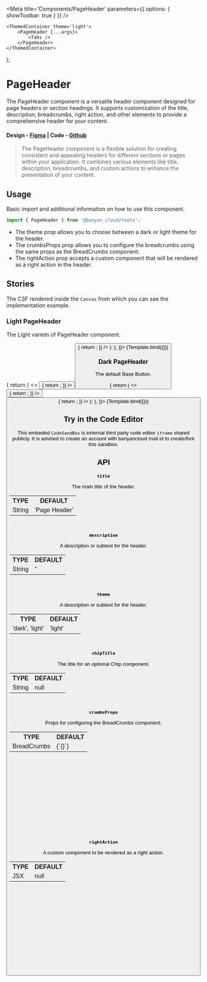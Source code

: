

<Meta title='Components/PageHeader' parameters={{ options: { showToolbar: true } }} />

	<ThemedContainer theme='light'>
		<PageHeader {...args}>
			<Tabs />
		</PageHeader>
	</ThemedContainer>
);

# PageHeader

The PageHeader component is a versatile header component designed for page headers or section headings. It supports customization of the title, description, breadcrumbs, right action, and other elements to provide a comprehensive header for your content.

#### Design - [Figma](https://www.figma.com/file/e9opoAtQHBo4vFd6u0Co98/Component-Library?node-id=1%3A8&mode=dev) | Code - [Github](https://github.com/banyandata-cloud/roots/tree/main/components/pageHeader)

> The PageHeader component is a flexible solution for creating consistent and appealing headers for different sections or pages within your application. It combines various elements like title, description, breadcrumbs, and custom actions to enhance the presentation of your content.

## Usage

Basic import and additional information on how to use this component.

```js
import { PageHeader } from '@banyan_cloud/roots';
```

-   The theme prop allows you to choose between a dark or light theme for the header.
-   The crumbsProps prop allows you to configure the breadcrumbs using the same props as the BreadCrumbs component.
-   The rightAction prop accepts a custom component that will be rendered as a right action in the header.

## Stories

The CSF rendered inside the `Canvas` from which you can see the implementation example.

### Light PageHeader

The Light varietn of PageHeader component.

<Canvas>
	<Story
		name='Light'
		args={{
			title: 'Compliance Dashboard',
			description: 'Resource and Regulation Complaince Details',
			theme: 'light',
			crumbsProps: {
				crumbs: [
					{
						title: 'section-1',
						path: 'section-1',
						icon: null,
					},
					{
						title: 'section-2',
						path: 'section-2',
						icon: null,
					},
					{
						title: 'section-3',
						path: 'section-3',
						icon: null,
					},
				],
			},
			chipTitle: '4 Updates',
			rightAction: () => {
				return (
					<>
						<Button
							title='Save Changes'
							size='medium'
							variant='outlined'
							color='secondary'
							leftIcon={() => {
								return <DownloadIcon className={styles.download} />;
							}}
						/>
						<Button
							title='Select Date'
							size='medium'
							variant='contained'
							color='primary'
							leftIcon={() => {
								return <CalenderIcon className={styles.calender} />;
							}}
						/>
					</>
				);
			},
		}}>
		{Template.bind({})}
	</Story>
</Canvas>

### Dark PageHeader

The default Base Button.

<Canvas>
	<Story
		name='Dark'
		args={{
			title: 'Compliance Dashboard',
			description: 'Resource and Regulation Complaince Details',
			theme: 'dark',
			crumbsProps: {
				crumbs: [
					{
						title: 'section-1',
						path: 'section-1',
						icon: null,
					},
					{
						title: 'section-2',
						path: 'section-2',
						icon: null,
					},
					{
						title: 'section-3',
						path: 'section-3',
						icon: null,
					},
				],
			},
			chipTitle: '4 Updates',
			rightAction: () => {
				return (
					<>
						<Button
							title='Save Changes'
							size='medium'
							variant='outlined'
							color='secondary'
							leftIcon={() => {
								return <DownloadIcon className={styles.download} />;
							}}
						/>
						<Button
							title='Select Date'
							size='medium'
							variant='contained'
							color='primary'
							leftIcon={() => {
								return <CalenderIcon className={styles.calender} />;
							}}
						/>
					</>
				);
			},
		}}>
		{Template.bind({})}
	</Story>
</Canvas>

## Try in the Code Editor

This embeded `CodeSandBox` is external third party code editor `iframe` shared publicly. It is advised to create an account with banyancloud mail id to create/fork this sandbox.

## API

**`title`**

The main title of the header.

<table style={{ width: '100%' }}>
	<tr>
		<th style={{ textAlign: 'left', width: '50%' }}>TYPE</th>
		<th style={{ textAlign: 'left', width: '50%' }}>DEFAULT</th>
	</tr>
	<tr>
		<td>String</td>
		<td>'Page Header'</td>
	</tr>
</table>

```jsx
<PageHeader title='Page header title' />
```

**`description`**

A description or subtext for the header.

<table style={{ width: '100%' }}>
	<tr>
		<th style={{ textAlign: 'left', width: '50%' }}>TYPE</th>
		<th style={{ textAlign: 'left', width: '50%' }}>DEFAULT</th>
	</tr>
	<tr>
		<td>String</td>
		<td>''</td>
	</tr>
</table>

```jsx
<PageHeader description='Page header subtext' />
```

**`theme`**

A description or subtext for the header.

<table style={{ width: '100%' }}>
	<tr>
		<th style={{ textAlign: 'left', width: '50%' }}>TYPE</th>
		<th style={{ textAlign: 'left', width: '50%' }}>DEFAULT</th>
	</tr>
	<tr>
		<td>'dark', 'light'</td>
		<td>'light'</td>
	</tr>
</table>

```jsx
<PageHeader theme='dark' />
```

**`chipTitle`**

The title for an optional Chip component.

<table style={{ width: '100%' }}>
	<tr>
		<th style={{ textAlign: 'left', width: '50%' }}>TYPE</th>
		<th style={{ textAlign: 'left', width: '50%' }}>DEFAULT</th>
	</tr>
	<tr>
		<td>String</td>
		<td>null</td>
	</tr>
</table>

```jsx
<PageHeader chipTitle='Chip title' />
```

**`crumbsProps`**

Props for configuring the BreadCrumbs component.

<table style={{ width: '100%' }}>
	<tr>
		<th style={{ textAlign: 'left', width: '50%' }}>TYPE</th>
		<th style={{ textAlign: 'left', width: '50%' }}>DEFAULT</th>
	</tr>
	<tr>
		<td>BreadCrumbs</td>
		<td>{`{}`}</td>
	</tr>
</table>

```jsx
<PageHeader crumbsProps={crumbsProps: {
				crumbs: [
					{
						title: 'section-1',
						path: 'section-1',
						icon: null,
					},
					{
						title: 'section-2',
						path: 'section-2',
						icon: null,
					},]
				}
			} />
```

**`rightAction`**

A custom component to be rendered as a right action.

<table style={{ width: '100%' }}>
	<tr>
		<th style={{ textAlign: 'left', width: '50%' }}>TYPE</th>
		<th style={{ textAlign: 'left', width: '50%' }}>DEFAULT</th>
	</tr>
	<tr>
		<td>JSX</td>
		<td>null</td>
	</tr>
</table>

```jsx
<PageHeader
	rightAction={() => {
		return (
			<Button
				title='Save Changes'
				size='medium'
				variant='outlined'
				color='secondary'
				leftIcon={() => {
					return <DownloadIcon className={styles.download} />;
				}}
			/>
		);
	}}
/>
```
